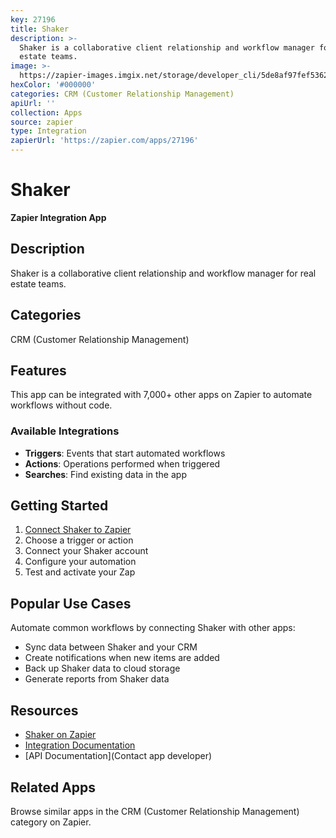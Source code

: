 ```yaml
---
key: 27196
title: Shaker
description: >-
  Shaker is a collaborative client relationship and workflow manager for real
  estate teams.
image: >-
  https://zapier-images.imgix.net/storage/developer_cli/5de8af97fef536288fcf75108ef814cc.png?auto=format%2Ccompress&ixlib=python-3.0.0&q=50
hexColor: '#000000'
categories: CRM (Customer Relationship Management)
apiUrl: ''
collection: Apps
source: zapier
type: Integration
zapierUrl: 'https://zapier.com/apps/27196'
---
```

# Shaker

**Zapier Integration App**

## Description

Shaker is a collaborative client relationship and workflow manager for real estate teams.

## Categories

CRM (Customer Relationship Management)

## Features

This app can be integrated with 7,000+ other apps on Zapier to automate workflows without code.

### Available Integrations

- **Triggers**: Events that start automated workflows
- **Actions**: Operations performed when triggered
- **Searches**: Find existing data in the app

## Getting Started

1. [Connect Shaker to Zapier](https://zapier.com/apps/27196)
2. Choose a trigger or action
3. Connect your Shaker account
4. Configure your automation
5. Test and activate your Zap

## Popular Use Cases

Automate common workflows by connecting Shaker with other apps:

- Sync data between Shaker and your CRM
- Create notifications when new items are added
- Back up Shaker data to cloud storage
- Generate reports from Shaker data

## Resources

- [Shaker on Zapier](https://zapier.com/apps/27196)
- [Integration Documentation](https://zapier.com/apps/27196/integrations)
- [API Documentation](Contact app developer)

## Related Apps

Browse similar apps in the CRM (Customer Relationship Management) category on Zapier.
